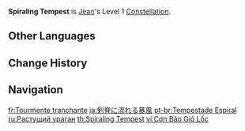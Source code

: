 {{Constellation Infobox
|image       = Constellation Spiraling Tempest.png
|description = Increases the [[Vacuum Field|pulling]] speed of [[Gale Blade]] after holding for more than 1s, and increases the DMG dealt by 40%.
|level       = 1
|character   = Jean
|utility1    = Vacuum Field
|utility2    = DMG Bonus
}}
'''Spiraling Tempest''' is [[Jean]]'s Level 1 [[Constellation]].

==Other Languages==
{{Other Languages
|en      = Spiraling Tempest
|zhs     = 流转剑脊的暴风
|zhs_rm  = Liúzhuǎn Jiànjǐ de Bàofēng
|zht     = 流轉劍脊的暴風
|zht_rm  = Liúzhuǎn Jiànjǐ de Bàofēng
|zh_tl   = Storm Encircling the Sword
|ja      = 剣脊に流れる暴風
|ja_rm   = Kenseki ni Nagareru Boufuu{{Assumed}}
|ja_tl   = Storm Flowing Behind the Sword
|ko      = 검척에 흐르는 폭풍
|ko_rm   = Geomcheok-e Heureuneun Pokpung
|ko_tl   = Storm Flowing Behind the Sword
|es      = Espiral de tempestad
|es_tl   = Tempest Spiral
|fr      = Tourmente tranchante
|fr_tl   = Sharp Torment
|ru      = Растущий ураган
|ru_tl   = Rising Hurricane
|th      = Spiraling Tempest
|vi      = Cơn Bão Gió Lốc
|vi_tl   = Whirlwind Storm
|de      = Sturm der wirbelnden Klingen
|de_tl   = Storm of the Swirling Blades
|id      = Spiraling Tempest
|pt      = Tempestade Espiral
|pt_tl   = Spiral Storm
|tr      = Sarmal Fırtına
|tr_tl   = Spiral Storm
|it      = Tempesta di lame
|it_tl   = Blade Tempest
}}

==Change History==
{{Change History|1.0}}

==Navigation==
{{Talent Navbox|Jean}}

[[fr:Tourmente tranchante]]
[[ja:剣脊に流れる暴風]]
[[pt-br:Tempestade Espiral]]
[[ru:Растущий ураган]]
[[th:Spiraling Tempest]]
[[vi:Cơn Bão Gió Lốc]]